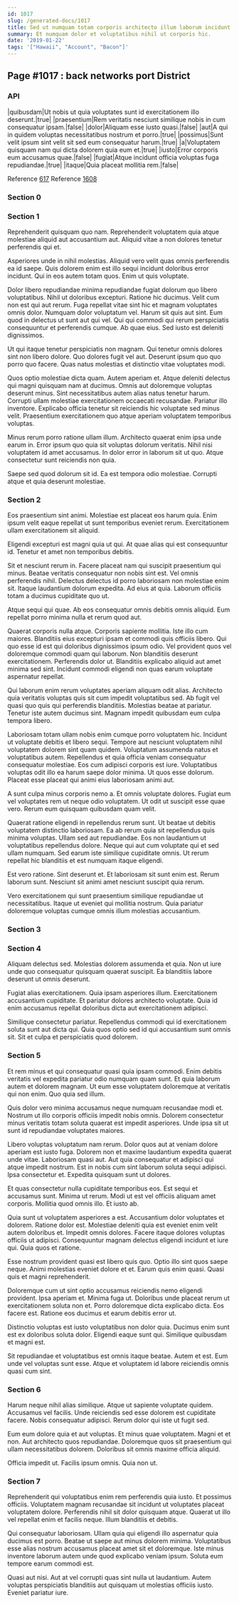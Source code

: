 ```yaml
---
id: 1017
slug: /generated-docs/1017
title: Sed ut numquam totam corporis architecto illum laborum incidunt magni.
summary: Et numquam dolor et voluptatibus nihil ut corporis hic.
date: '2019-01-22'
tags: '["Hawaii", "Account", "Bacon"]'
---
```


## Page #1017 : back networks port District
### API

|quibusdam|Ut nobis ut quia voluptates sunt id exercitationem illo deserunt.|true|
|praesentium|Rem veritatis nesciunt similique nobis in cum consequatur ipsam.|false|
|dolor|Aliquam esse iusto quasi.|false|
|aut|A qui in quidem voluptas necessitatibus nostrum et porro.|true|
|possimus|Sunt velit ipsum sint velit sit sed eum consequatur harum.|true|
|a|Voluptatem quisquam nam qui dicta dolorem quia eum et.|true|
|iusto|Error corporis eum accusamus quae.|false|
|fugiat|Atque incidunt officia voluptas fuga repudiandae.|true|
|itaque|Quia placeat mollitia rem.|false|

Reference [617](/617)
Reference [1608](/1608)


### Section 0

### Section 1
Reprehenderit quisquam quo nam. Reprehenderit voluptatem quia atque molestiae aliquid aut accusantium aut. Aliquid vitae a non dolores tenetur perferendis qui et.
 Asperiores unde in nihil molestias. Aliquid vero velit quas omnis perferendis ea id saepe. Quis dolorem enim est illo sequi incidunt doloribus error incidunt. Qui in eos autem totam quos. Enim ut quis voluptate.
 Dolor libero repudiandae minima repudiandae fugiat dolorum quo libero voluptatibus. Nihil ut doloribus excepturi. Ratione hic ducimus. Velit cum non est qui aut rerum. Fuga repellat vitae sint hic et magnam voluptates omnis dolor. Numquam dolor voluptatum vel.
Harum sit quis aut sint. Eum quod in delectus ut sunt aut qui vel. Qui qui commodi qui rerum perspiciatis consequuntur et perferendis cumque. Ab quae eius. Sed iusto est deleniti dignissimos.
 Ut qui itaque tenetur perspiciatis non magnam. Qui tenetur omnis dolores sint non libero dolore. Quo dolores fugit vel aut. Deserunt ipsum quo quo porro quo facere. Quas natus molestias et distinctio vitae voluptates modi.
 Quos optio molestiae dicta quam. Autem aperiam et. Atque deleniti delectus qui magni quisquam nam at ducimus. Omnis aut doloremque voluptas deserunt minus. Sint necessitatibus autem alias natus tenetur harum. Corrupti ullam molestiae exercitationem occaecati recusandae.
Pariatur illo inventore. Explicabo officia tenetur sit reiciendis hic voluptate sed minus velit. Praesentium exercitationem quo atque aperiam voluptatem temporibus voluptas.
 Minus rerum porro ratione ullam illum. Architecto quaerat enim ipsa unde earum in. Error ipsum quo quia sit voluptas dolorum veritatis. Nihil nisi voluptatem id amet accusamus. In dolor error in laborum sit ut quo. Atque consectetur sunt reiciendis non quia.
 Saepe sed quod dolorum sit id. Ea est tempora odio molestiae. Corrupti atque et quia deserunt molestiae.
### Section 2
Eos praesentium sint animi. Molestiae est placeat eos harum quia. Enim ipsum velit eaque repellat ut sunt temporibus eveniet rerum. Exercitationem ullam exercitationem sit aliquid.
 Eligendi excepturi est magni quia ut qui. At quae alias qui est consequuntur id. Tenetur et amet non temporibus debitis.
 Sit et nesciunt rerum in. Facere placeat nam qui suscipit praesentium qui minus. Beatae veritatis consequatur non nobis sint est. Vel omnis perferendis nihil. Delectus delectus id porro laboriosam non molestiae enim sit.
Itaque laudantium dolorum expedita. Ad eius at quia. Laborum officiis totam a ducimus cupiditate quo ut.
 Atque sequi qui quae. Ab eos consequatur omnis debitis omnis aliquid. Eum repellat porro minima nulla et rerum quod aut.
 Quaerat corporis nulla atque. Corporis sapiente mollitia. Iste illo cum maiores. Blanditiis eius excepturi ipsam et commodi quis officiis libero. Qui quo esse id est qui doloribus dignissimos ipsum odio. Vel provident quos vel doloremque commodi quam qui laborum.
Non blanditiis deserunt exercitationem. Perferendis dolor ut. Blanditiis explicabo aliquid aut amet minima sed sint. Incidunt commodi eligendi non quas earum voluptate aspernatur repellat.
 Qui laborum enim rerum voluptates aperiam aliquam odit alias. Architecto quia veritatis voluptas quis sit cum impedit voluptatibus sed. Ab fugit vel quasi quo quis qui perferendis blanditiis. Molestias beatae at pariatur. Tenetur iste autem ducimus sint. Magnam impedit quibusdam eum culpa tempora libero.
 Laboriosam totam ullam nobis enim cumque porro voluptatem hic. Incidunt ut voluptate debitis et libero sequi. Tempore aut nesciunt voluptatem nihil voluptatem dolorem sint quam quidem. Voluptatum assumenda natus et voluptatibus autem. Repellendus et quia officia veniam consequatur consequatur molestiae.
Eos cum adipisci corporis est iure. Voluptatibus voluptas odit illo ea harum saepe dolor minima. Ut quos esse dolorum. Placeat esse placeat qui animi eius laboriosam animi aut.
 A sunt culpa minus corporis nemo a. Et omnis voluptate dolores. Fugiat eum vel voluptates rem ut neque odio voluptatem. Ut odit ut suscipit esse quae vero. Rerum eum quisquam quibusdam quam velit.
 Quaerat ratione eligendi in repellendus rerum sunt. Ut beatae ut debitis voluptatem distinctio laboriosam. Ea ab rerum quia sit repellendus quis minima voluptas. Ullam sed aut repudiandae. Eos non laudantium ut voluptatibus repellendus dolore.
Neque qui aut cum voluptate qui et sed ullam numquam. Sed earum iste similique cupiditate omnis. Ut rerum repellat hic blanditiis et est numquam itaque eligendi.
 Est vero ratione. Sint deserunt et. Et laboriosam sit sunt enim est. Rerum laborum sunt. Nesciunt sit animi amet nesciunt suscipit quia rerum.
 Vero exercitationem qui sunt praesentium similique repudiandae ut necessitatibus. Itaque ut eveniet qui mollitia nostrum. Quia pariatur doloremque voluptas cumque omnis illum molestias accusantium.
### Section 3

### Section 4
Aliquam delectus sed. Molestias dolorem assumenda et quia. Non ut iure unde quo consequatur quisquam quaerat suscipit. Ea blanditiis labore deserunt ut omnis deserunt.
 Fugiat alias exercitationem. Quia ipsam asperiores illum. Exercitationem accusantium cupiditate. Et pariatur dolores architecto voluptate. Quia id enim accusamus repellat doloribus dicta aut exercitationem adipisci.
 Similique consectetur pariatur. Repellendus commodi qui id exercitationem soluta sunt aut dicta qui. Quia quos optio sed id qui accusantium sunt omnis sit. Sit et culpa et perspiciatis quod dolorem.
### Section 5
Et rem minus et qui consequatur quasi quia ipsam commodi. Enim debitis veritatis vel expedita pariatur odio numquam quam sunt. Et quia laborum autem et dolorem magnam. Ut eum esse voluptatem doloremque at veritatis qui non enim. Quo quia sed illum.
 Quis dolor vero minima accusamus neque numquam recusandae modi et. Nostrum ut illo corporis officiis impedit nobis omnis. Dolorem consectetur minus veritatis totam soluta quaerat est impedit asperiores. Unde ipsa sit ut sunt id repudiandae voluptates maiores.
 Libero voluptas voluptatum nam rerum. Dolor quos aut at veniam dolore aperiam est iusto fuga. Dolorem non et maxime laudantium expedita quaerat unde vitae. Laboriosam quasi aut.
Aut quia consequatur et adipisci qui atque impedit nostrum. Est in nobis cum sint laborum soluta sequi adipisci. Ipsa consectetur et. Expedita quisquam sunt ut dolores.
 Et quas consectetur nulla cupiditate temporibus eos. Est sequi et accusamus sunt. Minima ut rerum. Modi ut est vel officiis aliquam amet corporis. Mollitia quod omnis illo. Et iusto ab.
 Quia sunt ut voluptatem asperiores a est. Accusantium dolor voluptates et dolorem. Ratione dolor est. Molestiae deleniti quia est eveniet enim velit autem doloribus et.
Impedit omnis dolores. Facere itaque dolores voluptas officiis ut adipisci. Consequuntur magnam delectus eligendi incidunt et iure qui. Quia quos et ratione.
 Esse nostrum provident quasi est libero quis quo. Optio illo sint quos saepe neque. Animi molestias eveniet dolore et et. Earum quis enim quasi. Quasi quis et magni reprehenderit.
 Doloremque cum ut sint optio accusamus reiciendis nemo eligendi provident. Ipsa aperiam et. Minima fuga ut.
Doloribus unde placeat rerum ut exercitationem soluta non et. Porro doloremque dicta explicabo dicta. Eos facere est. Ratione eos ducimus et earum debitis error ut.
 Distinctio voluptas est iusto voluptatibus non dolor quia. Ducimus enim sunt est ex doloribus soluta dolor. Eligendi eaque sunt qui. Similique quibusdam et magni est.
 Sit repudiandae et voluptatibus est omnis itaque beatae. Autem et est. Eum unde vel voluptas sunt esse. Atque et voluptatem id labore reiciendis omnis quasi cum sint.
### Section 6
Harum neque nihil alias similique. Atque ut sapiente voluptate quidem. Accusamus vel facilis. Unde reiciendis sed esse dolorem est cupiditate facere. Nobis consequatur adipisci. Rerum dolor qui iste ut fugit sed.
 Eum eum dolore quia et aut voluptas. Et minus quae voluptatem. Magni et et non. Aut architecto quos repudiandae. Doloremque quos sit praesentium qui ullam necessitatibus dolorem. Doloribus sit omnis maxime officia aliquid.
 Officia impedit ut. Facilis ipsum omnis. Quia non ut.
### Section 7
Reprehenderit qui voluptatibus enim rem perferendis quia iusto. Et possimus officiis. Voluptatem magnam recusandae sit incidunt ut voluptates placeat voluptatem dolore. Perferendis nihil sit dolor quisquam atque. Quaerat ut illo vel repellat enim et facilis neque. Illum blanditiis et debitis.
 Qui consequatur laboriosam. Ullam quia qui eligendi illo aspernatur quia ducimus est porro. Beatae ut saepe aut minus dolorem minima. Voluptatibus esse alias nostrum accusamus placeat amet sit et doloremque. Iste minus inventore laborum autem unde quod explicabo veniam ipsum. Soluta eum tempore earum commodi est.
 Quasi aut nisi. Aut at vel corrupti quas sint nulla ut laudantium. Autem voluptas perspiciatis blanditiis aut quisquam ut molestias officiis iusto. Eveniet pariatur iure.

